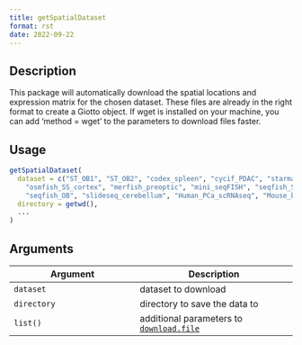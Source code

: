 ```yaml
--- 
title: getSpatialDataset 
format: rst 
date: 2022-09-22 
--- 
```


## Description

This package will automatically download the spatial locations and
 expression matrix for the chosen dataset. These files are already in the right format
 to create a Giotto object. If wget is installed on your machine, you can add
 'method = wget' to the parameters to download files faster.


## Usage

```r
getSpatialDataset(
  dataset = c("ST_OB1", "ST_OB2", "codex_spleen", "cycif_PDAC", "starmap_3D_cortex",
    "osmfish_SS_cortex", "merfish_preoptic", "mini_seqFISH", "seqfish_SS_cortex",
    "seqfish_OB", "slideseq_cerebellum", "Human_PCa_scRNAseq", "Mouse_brain_scRNAseq"),
  directory = getwd(),
  ...
)
```


## Arguments

Argument      |Description
------------- |----------------
`dataset`     |     dataset to download
`directory`     |     directory to save the data to
`list()`     |     additional parameters to [`download.file`](#download.file)


